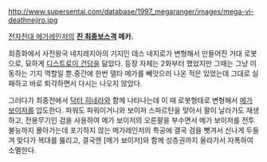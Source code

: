 http://www.supersentai.com/database/1997_megaranger/images/mega-vi-deathnejiro.jpg

[[전자전대 메가레인저]]의 '''[[진 최종보스]]격 메카.'''

최종화에서 사전왕국 네지레지아의 기지인 데스 네지로가 변형해서 만들어진 거대 로봇으로, 묘하게 [[디스트로이 건담]]을 닮았다. 등장 자체는 2화부터 했었지만 그때는 그냥 이동하는 기지 역할일 뿐.중간에 한번 델타 메가를 빼앗으러 나온 적은 있었는데 그대로 실패하고 바로 퇴각하면서 다시는 나오지 않았다.

그러다가 최종전에서 [[닥터 히네라]]와 함께 나타나는데 이 때 로봇형태로 변형해서 [[메가 보이저]]를 압도한다. 파워도 파워이거니와 보이저 스파르탄을 맞아서 팔이 날라가도 재생하고, 전용무기인 검을 사용하여 메가 보이저의 오른팔을 부수면서 메가 보이저를 전투불능까지 몰아가는데 포기하지 않는 메가레인저의 특공에 결국 검을 뺏겨서 신나게 두들겨 맞다가 복대를 뚫리고, 결국엔 [메가 보이저]와 함께 성층권까지 올라가서 자폭하여 소멸한다.
